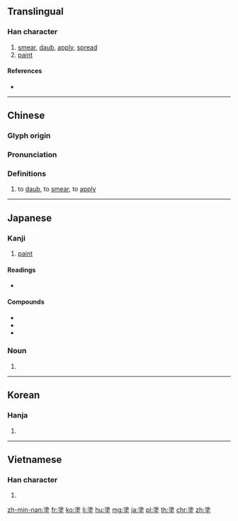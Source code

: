 {{also|凃|涂}}
==Translingual==

===Han character===
{{Han char|rn=32|rad=土|as=10|sn=13|four=38104|canj=EDG|ids=⿱涂土}}

# [[smear]], [[daub]], [[apply]], [[spread]]
# [[paint]]

====References====
* {{Han ref|kx=0235.200|dkj=05338|dj=0473.120|hdz=10474.080|uh=5857|ud=22615|bh=B6EE|bd=46830}}

----

==Chinese==
{{zh-forms|s=涂}}

===Glyph origin===
{{Han etym}}

===Pronunciation===
{{zh-pron
|m=tú
|c=tou4
|h=pfs=
|md=
|mn=thô͘
|w=
|mc=y
|oc=y
|cat=v
}}

===Definitions===
{{zh-hanzi}}

# to [[daub]], to [[smear]], to [[apply]]

----

==Japanese==

===Kanji===
{{ja-kanji|grade=c|rs=土10}}

# [[paint]]

====Readings====
* {{ja-readings|on=[[と]] (to)|kun=[[ぬる]] (nuru), [[どろ]] (doro), [[まみれる]] (mamireru)}}

====Compounds====
{{top2}}
* {{ja-r|塗装|とそう}}
* {{ja-r|塗料|とりょう}}
* {{ja-r|糊塗|こと}}
{{bottom}}

===Noun===
{{ja-noun|ぬり}}

# {{alternative spelling of|塗り|lang=ja}}

----

==Korean==

===Hanja===
{{ko-hanja|hangeul=도|rv=do|mr=to}}

# {{defn|lang=ko|sort=土10}}

----

==Vietnamese==

===Han character===
{{vi-hantu|[[đồ]]|rs=土10}}

# {{defn|lang=vi|sort=土10}}

[[zh-min-nan:塗]]
[[fr:塗]]
[[ko:塗]]
[[li:塗]]
[[hu:塗]]
[[mg:塗]]
[[ja:塗]]
[[pl:塗]]
[[th:塗]]
[[chr:塗]]
[[zh:塗]]
